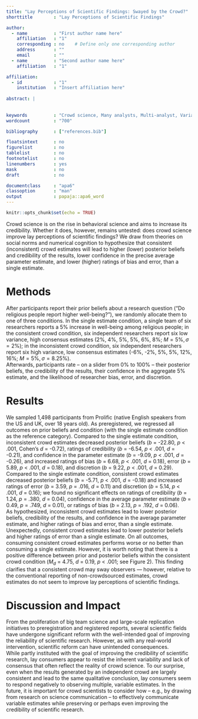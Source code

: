 ```yaml
---
title: "Lay Perceptions of Scientific Findings: Swayed by the Crowd?"
shorttitle        : "Lay Perceptions of Scientific Findings"

author:
  - name          : "First author name here"
    affiliation   : "1"
    corresponding : no    # Define only one corresponding author
    address       : ""
    email         : ""
  - name          : "Second author name here"
    affiliation   : "1"

affiliation:
  - id            : "1"
    institution   : "Insert affiliation here"
    
abstract: | 
     
  
keywords          : "Crowd science, Many analysts, Multi-analyst, Variability, Research credibility"
wordcount         : "700"

bibliography      : ["references.bib"]

floatsintext      : no
figurelist        : no
tablelist         : no
footnotelist      : no
linenumbers       : yes
mask              : no
draft             : no

documentclass     : "apa6"
classoption       : "man"
output            : papaja::apa6_word
---
```


```r
knitr::opts_chunk$set(echo = TRUE)
```

Crowd science is on the rise in behavioral science and aims to increase its credibility. Whether it does, however, remains untested: does crowd science improve lay perceptions of scientific findings? We draw from theories on social norms and numerical cognition to hypothesize that consistent (inconsistent) crowd estimates will lead to higher (lower) posterior beliefs and credibility of the results, lower confidence in the precise average parameter estimate, and lower (higher) ratings of bias and error, than a single estimate. 

# Methods

After participants report their prior beliefs about a research question ("Do religious people report higher well-being?"), we randomly allocate them to one of three conditions. In the single estimate condition, a single team of six researchers reports a 5% increase in well-being among religious people; in the consistent crowd condition, six independent researchers report six low variance, high consensus estimates (2%, 4%, 5%, 5%, 6%, 8%; $M = 5\%, \sigma = 2\%$); in the inconsistent crowd condition, six independent researchers report six high variance, low consensus estimates (-6%, -2%, 5%, 5%, 12%, 16%; $M = 5\%, \sigma = 8.25\%$).   
Afterwards, participants rate -- on a slider from 0% to 100% -- their posterior beliefs, the credibility of the results, their confidence in the aggregate 5% estimate, and the likelihood of researcher bias, error, and discretion.

# Results

We sampled 1,498 participants from Prolific (native English speakers from the US and UK, over 18 years old). As preregistered, we regressed all outcomes on prior beliefs and condition (with the single estimate condition as the reference category). Compared to the single estimate condition, inconsistent crowd estimates decreased posterior beliefs (*b* = -22.80, *p* < .001, Cohen's *d* = -0.72), ratings of credibility (*b* = -6.54, *p* < .001, *d* = -0.21), and confidence in the parameter estimate (*b* = -9.09, *p* < .001, *d* = -0.26), and increased ratings of bias (*b* = 6.68, *p* < .001, *d* = 0.18), error (*b* = 5.89, *p* < .001, *d* = 0.18), and discretion (*b* = 9.22, *p* < .001, *d* = 0.29). Compared to the single estimate condition, consistent crowd estimates decreased posterior beliefs (*b* = -5.71, *p* < .001, *d* = -0.18) and increased ratings of error (*b* = 3.59, *p* = .016, *d* = 0.11) and discretion (*b* = 5.14, *p* < .001, *d* = 0.16); we found no significant effects on ratings of credibility (*b* = 1.24, *p* = .380, *d* = 0.04), confidence in the average parameter estimate (*b* = 0.49, *p* = .749, *d* = 0.01), or ratings of bias (*b* = 2.13, *p* = .192, *d* = 0.06).     
As hypothesized, inconsistent crowd estimates lead to lower posterior beliefs, credibility of the results, and confidence in the average parameter estimate, and higher ratings of bias and error, than a single estimate. Unexpectedly, consistent crowd estimates lead to lower posterior beliefs and higher ratings of error than a single estimate. On all outcomes, consuming consistent crowd estimates performs worse or no better than consuming a single estimate. However, it is worth noting that there is a positive difference between prior and posterior beliefs within the consistent crowd condition ($M_d$ = 4.75, *d* = 0.19, *p* < .001; see Figure 2). This finding clarifies that a consistent crowd may sway observers --- however, relative to the conventional reporting of non-crowdsourced estimates, crowd estimates do not seem to improve lay perceptions of scientific findings.  

# Discussion and Impact

From the proliferation of big team science and large-scale replication initiatives to preregistration and registered reports, several scientific fields have undergone significant reform with the well-intended goal of improving the reliability of scientific research. However, as with any real-world intervention, scientific reform can have unintended consequences.   
While partly instituted with the goal of improving the credibility of scientific research, lay consumers appear to resist the inherent variability and lack of consensus that often reflect the reality of crowd science. To our surprise, even when the results generated by an independent crowd are largely consistent and lead to the same qualitative conclusion, lay consumers seem to respond negatively to observing multiple, variable estimates. In the future, it is important for crowd scientists to consider how -- e.g., by drawing from research on science communication -- to effectively communicate variable estimates while preserving or perhaps even improving the credibility of scientific research.  
